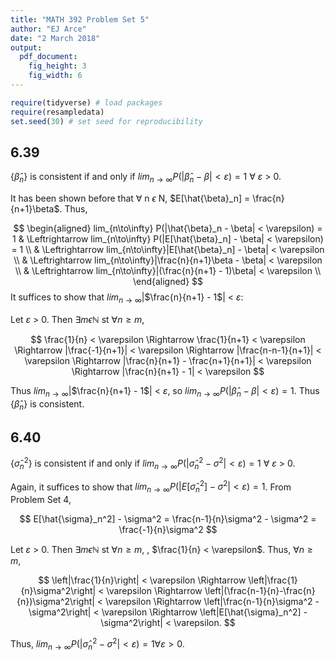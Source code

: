 ```yaml
---
title: "MATH 392 Problem Set 5"
author: "EJ Arce"
date: "2 March 2018"
output: 
  pdf_document:
    fig_height: 3
    fig_width: 6
---
```


```r
require(tidyverse) # load packages
require(resampledata)
set.seed(30) # set seed for reproducibility
```

## 6.39

{$\hat{\beta}_n$} is consistent if and only if $lim_{n\to\infty} P(|\hat{\beta}_n - \beta| < \varepsilon) = 1$ $\forall$ $\varepsilon$ > 0.

It has been shown before that $\forall$ n $\epsilon$ N, $E[\hat{\beta}_n] = \frac{n}{n+1}\beta$. Thus,

$$
\begin{aligned}
lim_{n\to\infty} P(|\hat{\beta}_n - \beta| < \varepsilon) = 1
& \Leftrightarrow lim_{n\to\infty} P(|E[\hat{\beta}_n] - \beta| < \varepsilon) = 1 \\ 
& \Leftrightarrow lim_{n\to\infty}|E[\hat{\beta}_n] - \beta| < \varepsilon \\
& \Leftrightarrow lim_{n\to\infty}|\frac{n}{n+1}\beta - \beta| < \varepsilon \\
& \Leftrightarrow lim_{n\to\infty}|(\frac{n}{n+1} - 1)\beta| < \varepsilon \\
\end{aligned}
$$
It suffices to show that $lim_{n\to\infty}$|$\frac{n}{n+1} - 1$| < $\varepsilon$:

Let $\varepsilon$ > 0. Then $\exists m \epsilon\mathbb{N}$ st $\forall n \geq m$, 

$$
\frac{1}{n} < \varepsilon \Rightarrow
\frac{1}{n+1} < \varepsilon \Rightarrow
|\frac{-1}{n+1}| < \varepsilon \Rightarrow
|\frac{n-n-1}{n+1}| < \varepsilon \Rightarrow
|\frac{n}{n+1} - \frac{n+1}{n+1}| < \varepsilon \Rightarrow
|\frac{n}{n+1} - 1| < \varepsilon
$$

Thus $lim_{n\to\infty}$|$\frac{n}{n+1} - 1$| < $\varepsilon$, so $lim_{n\to\infty} P(|\hat{\beta}_n - \beta| < \varepsilon) = 1$. Thus {$\hat{\beta}_n$} is consistent.

## 6.40

{$\hat{\sigma}_n^2$} is consistent if and only if $lim_{n\to\infty} P(|\hat{\sigma}_n^2 - \sigma^2| < \varepsilon) = 1$ $\forall$ $\varepsilon$ > 0.

Again, it suffices to show that $lim_{n\to\infty} P(|E[\hat{\sigma}_n^2] - \sigma^2| < \varepsilon) = 1$. From Problem Set 4, 

$$
E[\hat{\sigma}_n^2] - \sigma^2 =
\frac{n-1}{n}\sigma^2 - \sigma^2 = 
\frac{-1}{n}\sigma^2
$$

Let $\varepsilon$ > 0. Then $\exists m \epsilon\mathbb{N}$ st $\forall n \geq m$, , $\frac{1}{n} < \varepsilon$. Thus, $\forall n \geq m$,

$$
\left|\frac{1}{n}\right| < \varepsilon \Rightarrow
\left|\frac{1}{n}\sigma^2\right| < \varepsilon \Rightarrow
\left|(\frac{n-1}{n}-\frac{n}{n})\sigma^2\right| < \varepsilon \Rightarrow
\left|\frac{n-1}{n}\sigma^2 - \sigma^2\right| < \varepsilon \Rightarrow
\left|E[\hat{\sigma}_n^2] - \sigma^2\right| < \varepsilon.
$$

Thus, $lim_{n\to\infty} P(|\hat{\sigma}_n^2 - \sigma^2| < \varepsilon) = 1\forall\varepsilon > 0$.